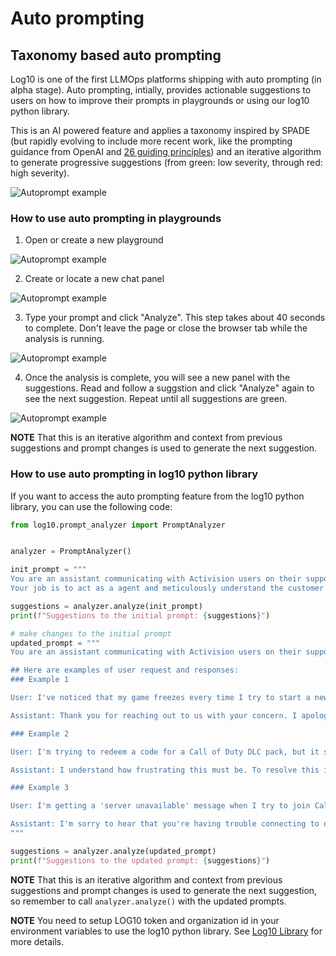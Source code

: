 # Auto prompting

## Taxonomy based auto prompting

Log10 is one of the first LLMOps platforms shipping with auto prompting (in alpha stage). Auto prompting, intially, provides actionable suggestions to users on how to improve their prompts in playgrounds or using our log10 python library.

This is an AI powered feature and applies a taxonomy inspired by SPADE (but rapidly evolving to include more recent work, like the prompting guidance from OpenAI and [26 guiding principles](https://arxiv.org/abs/2312.16171v1)) and an iterative algorithm to generate progressive suggestions (from green: low severity, through red: high severity).

![Autoprompt example](/images/docs/autoprompt-2.png)

### How to use auto prompting in playgrounds

1. Open or create a new playground

![Autoprompt example](/images/docs/autoprompt-2-1.png)

2. Create or locate a new chat panel

![Autoprompt example](/images/docs/autoprompt-2-2.png)

3. Type your prompt and click "Analyze". This step takes about 40 seconds to complete. Don't leave the page or close the browser tab while the analysis is running.

![Autoprompt example](/images/docs/autoprompt-2-3.png)

4. Once the analysis is complete, you will see a new panel with the suggestions. Read and follow a suggstion and click "Analyze" again to see the next suggestion. Repeat until all suggestions are green.

![Autoprompt example](/images/docs/autoprompt-2-4.png)

**NOTE** That this is an iterative algorithm and context from previous suggestions and prompt changes is used to generate the next suggestion.

### How to use auto prompting in log10 python library

If you want to access the auto prompting feature from the log10 python library, you can use the following code:

```python
from log10.prompt_analyzer import PromptAnalyzer


analyzer = PromptAnalyzer()

init_prompt = """
You are an assistant communicating with Activision users on their support line.
Your job is to act as a agent and meticulously understand the customer problems and answer them."""

suggestions = analyzer.analyze(init_prompt)
print(f"Suggestions to the initial prompt: {suggestions}")

# make changes to the initial prompt
updated_prompt = """
You are an assistant communicating with Activision users on their support line.

## Here are examples of user request and responses:
### Example 1

User: I've noticed that my game freezes every time I try to start a new mission on Call of Duty. What should I do?

Assistant: Thank you for reaching out to us with your concern. I apologize for the inconvenience you're experiencing with the game freezing. To assist you better, could you please provide the following information: your gaming platform, the version of Call of Duty you're playing, and any error messages you receive? In the meantime, please ensure that your game and system software are up to date with the latest patches.

### Example 2

User: I'm trying to redeem a code for a Call of Duty DLC pack, but it says it's already been used. I bought it new from a retail store. Help!

Assistant: I understand how frustrating this must be. To resolve this issue, please send us a clear picture of the code you are trying to redeem along with the receipt showing the purchase. Once we have these details, we can investigate further and guide you through the next steps to get your DLC pack activated.

### Example 3

User: I'm getting a 'server unavailable' message when I try to join Call of Duty multiplayer matches, but my friends aren't having this problem. What's going on?

Assistant: I'm sorry to hear that you're having trouble connecting to our multiplayer servers. This issue can often be related to individual network settings. I would suggest performing a network connection test on your console or PC. If the test shows that your internet connection is stable, please try restarting your router. Should the problem persist, please get back to us with your network type (wired or wireless) and your Internet Service Provider (ISP), so we can assist you further.
"""

suggestions = analyzer.analyze(updated_prompt)
print(f"Suggestions to the updated prompt: {suggestions}")
```

**NOTE** That this is an iterative algorithm and context from previous suggestions and prompt changes is used to generate the next suggestion, so remember to call `analyzer.analyze()` with the updated prompts.

**NOTE** You need to setup LOG10 token and organization id in your environment variables to use the log10 python library. See [Log10 Library](https://github.com/log10-io/log10/blob/main/README.md) for more details.
